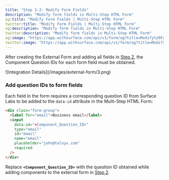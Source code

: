 ```yaml
---
title: "Step 3.2: Modify Form Fields"
description: "Modify form fields in Multi-Step HTML Form"
og:title: "Modify Form Fields | Multi-Step HTML Form"
twitter:title: "Modify Form Fields | Multi-Step HTML Form"
og:description: "Modify form fields in Multi-Step HTML Form"
twitter:description: "Modify form fields in Multi-Step HTML Form"
og:image: "https://app.withsurface.com/api/v1/form/og?title=Modify%20Form%20Fields"
twitter:image: "https://app.withsurface.com/api/v1/form/og?title=Modify%20Form%20Fields"
---
```


After creating the External Form and adding all fields in [Step 2](/docs/external-forms/create-external-form), the Component Question IDs for each form field must be obtained.

<Frame>
![Integration Details](/images/external-form/3.png)
</Frame>

### Add question IDs to form fields

Each field in the form requires a corresponding question ID from Surface Labs to be added to the `data-id` attribute in the Multi-Step HTML Form:

```html
<div class="form-group">
  <label for="email">Business email</label>
  <input
    data-id="<Component_Question_ID>"
    type="email"
    id="email"
    name="email"
    placeholder="john@telnyx.com"
    required
  />
</div>
```

Replace **`<Component_Question_ID>`** with the question ID obtained while adding components to the external form in [Step 2](/docs/external-forms/create-external-form).

